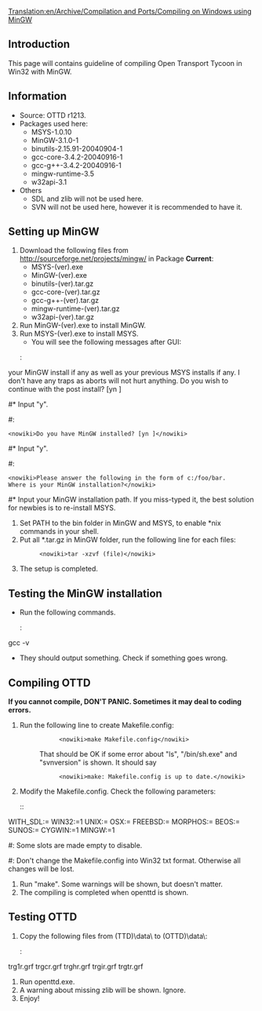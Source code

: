 [[Translation:en/Archive/Compilation and Ports/Compiling on Windows using MinGW]]
==Introduction==
This page will contains guideline of compiling Open Transport Tycoon in Win32 with MinGW.
==Information==
* Source: OTTD r1213.
* Packages used here:
** MSYS-1.0.10
** MinGW-3.1.0-1
** binutils-2.15.91-20040904-1
** gcc-core-3.4.2-20040916-1
** gcc-g++-3.4.2-20040916-1
** mingw-runtime-3.5
** w32api-3.1
* Others
** SDL and zlib will not be used here.
** SVN will not be used here, however it is recommended to have it.

==Setting up MinGW==
# Download the following files from http://sourceforge.net/projects/mingw/ in Package '''Current''':
#* MSYS-(ver).exe
#* MinGW-(ver).exe
#* binutils-(ver).tar.gz
#* gcc-core-(ver).tar.gz
#* gcc-g++-(ver).tar.gz
#* mingw-runtime-(ver).tar.gz
#* w32api-(ver).tar.gz
# Run MinGW-(ver).exe to install MinGW.
# Run MSYS-(ver).exe to install MSYS.
#* You will see the following messages after GUI:
#: <pre><nowiki>This is a post install process that will try to normalize between
your MinGW install if any as well as your previous MSYS installs
if any.  I don't have any traps as aborts will not hurt anything.
Do you wish to continue with the post install? [yn ]</nowiki></pre>
#* Input "y".
#: <pre><nowiki>Do you have MinGW installed? [yn ]</nowiki></pre>
#* Input "y".
#: <pre><nowiki>Please answer the following in the form of c:/foo/bar.
Where is your MinGW installation?</nowiki></pre>
#* Input your MinGW installation path.  If you miss-typed it, the best solution for newbies is to re-install MSYS.
# Set PATH to the bin folder in MinGW and MSYS, to enable *nix commands in your shell.
# Put all *.tar.gz in MinGW folder, run the following line for each files:
#: <pre><nowiki>tar -xzvf (file)</nowiki></pre>
# The setup is completed.
==Testing the MinGW installation==
* Run the following commands.
*: <pre><nowiki>make -v
gcc -v</nowiki></pre>
* They should output something.  Check if something goes wrong.
==Compiling OTTD==
'''If you cannot compile, DON'T PANIC.  Sometimes it may deal to coding errors.'''
# Run the following line to create Makefile.config:
#:: <pre><nowiki>make Makefile.config</nowiki></pre>
#: That should be OK if some error about "ls", "/bin/sh.exe" and "svnversion" is shown.  It should say
#:: <pre><nowiki>make: Makefile.config is up to date.</nowiki></pre>
# Modify the Makefile.config.  Check the following parameters:
#:: <pre><nowiki>WITH_ZLIB:=
WITH_SDL:=
WIN32:=1
UNIX:=
OSX:=
FREEBSD:=
MORPHOS:=
BEOS:=
SUNOS:=
CYGWIN:=1
MINGW:=1</nowiki></pre>
#: Some slots are made empty to disable.
#: Don't change the Makefile.config into Win32 txt format.  Otherwise all changes will be lost.
# Run "make".  Some warnings will be shown, but doesn't matter.
# The compiling is completed when openttd is shown.
==Testing OTTD==
# Copy the following files from (TTD)\data\ to (OTTD)\data\:
#: <pre><nowiki>sample.cat
trg1r.grf
trgcr.grf
trghr.grf
trgir.grf
trgtr.grf</nowiki></pre>
# Run openttd.exe.
# A warning about missing zlib will be shown. Ignore.
# Enjoy!